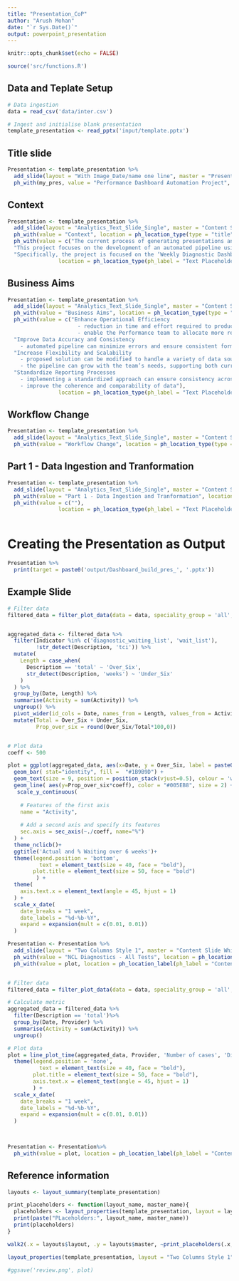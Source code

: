 ```yaml
---
title: "Presentation_CoP"
author: "Arush Mohan"
date: "`r Sys.Date()`"
output: powerpoint_presentation
---
```



```r
knitr::opts_chunk$set(echo = FALSE)

source('src/functions.R')
```


## Data and Teplate Setup

```r

# Data ingestion
data = read_csv('data/inter.csv')

# Ingest and initialise blank presentation
template_presentation <- read_pptx('input/template.pptx') 

```


## Title slide


```r

Presentation <- template_presentation %>%
  add_slide(layout = "With Image_Date/name one line", master = "Presentation Title Slides") %>%
  ph_with(my_pres, value = "Performance Dashboard Automation Project", location = ph_location_type(type = "title")) 

```


## Context

```r

Presentation <- template_presentation %>%
  add_slide(layout = "Analytics_Text_Slide_Single", master = "Content Slide White") %>%
  ph_with(value = "Context", location = ph_location_type(type = "title")) %>%
  ph_with(value = c("The current process of generating presentations and dashboards within the Performance Team is manually intensive and time-consuming.",
  "This project focuses on the development of an automated pipeline using R.", 
  "Specifically, the project is focused on the ‘Weekly Diagnostic Dashboard’ and the related PowerPoint presentation"), 
                location = ph_location_type(ph_label = "Text Placeholder 3"))

```


## Business Aims

```r

Presentation <- template_presentation %>%
  add_slide(layout = "Analytics_Text_Slide_Single", master = "Content Slide White") %>%
  ph_with(value = "Business Aims", location = ph_location_type(type = "title")) %>%
  ph_with(value = c("Enhance Operational Efficiency
                      - reduction in time and effort required to produce performance reports
                      - enable the Performance team to allocate more resources to in-depth analysis",
  "Improve Data Accuracy and Consistency
    - automated pipeline can minimize errors and ensure consistent formatting and presentation", 
  "Increase Flexibility and Scalability
    - proposed solution can be modified to handle a variety of data sources and reporting requirements
    - the pipeline can grow with the team’s needs, supporting both current and future projects", 
  "Standardize Reporting Processes
    - implementing a standardized approach can ensure consistency across different reports and dashboards
    - improve the coherence and comparability of data"), 
                location = ph_location_type(ph_label = "Text Placeholder 3"))

```


## Workflow Change

```r

Presentation <- template_presentation %>%
  add_slide(layout = "Analytics_Text_Slide_Single", master = "Content Slide White") %>%
  ph_with(value = "Workflow Change", location = ph_location_type(type = "title"))

```


## Part 1 - Data Ingestion and Tranformation

```r

Presentation <- template_presentation %>%
  add_slide(layout = "Analytics_Text_Slide_Single", master = "Content Slide White") %>%
  ph_with(value = "Part 1 - Data Ingestion and Tranformation", location = ph_location_type(type = "title")) %>%
  ph_with(value = c(""), 
                location = ph_location_type(ph_label = "Text Placeholder 3"))



```


# Creating the Presentation as Output
```r
Presentation %>%
  print(target = paste0('output/Dashboard_build_pres_', '.pptx'))

```




## Example Slide

```r

# Filter data
filtered_data = filter_plot_data(data = data, speciality_group = 'all', report_date = params$report_date, duration = params$duration)


aggregated_data <- filtered_data %>%
  filter(Indicator %in% c('diagnostic_waiting_list', 'wait_list'), 
         !str_detect(Description, 'tci')) %>%
  mutate(
    Length = case_when(
      Description == 'total' ~ 'Over_Six',
      str_detect(Description, 'weeks') ~ 'Under_Six'
    )
  ) %>%
  group_by(Date, Length) %>%
  summarise(Activity = sum(Activity)) %>%
  ungroup() %>%
  pivot_wider(id_cols = Date, names_from = Length, values_from = Activity) %>%
  mutate(Total = Over_Six + Under_Six,
         Prop_over_six = round(Over_Six/Total*100,0)) 


# Plot data
coeff <- 500

plot = ggplot(aggregated_data, aes(x=Date, y = Over_Six, label = paste0(Over_Six, '\n(', Prop_over_six, '%)'))) +
  geom_bar( stat="identity", fill =  "#1B9B9D") + 
  geom_text(size = 9, position = position_stack(vjust=0.5), colour = 'white')+
  geom_line( aes(y=Prop_over_six*coeff), color = "#005EB8", size = 2) +
   scale_y_continuous(
    
    # Features of the first axis
    name = "Activity",
    
    # Add a second axis and specify its features
    sec.axis = sec_axis(~./coeff, name="%")
  ) + 
  theme_nclicb()+
  ggtitle('Actual and % Waiting over 6 weeks')+
  theme(legend.position = 'bottom',
          text = element_text(size = 40, face = "bold"),
        plot.title = element_text(size = 50, face = "bold")
         ) +
  theme(
    axis.text.x = element_text(angle = 45, hjust = 1)
  ) +
  scale_x_date(
    date_breaks = "1 week",  
    date_labels = "%d-%b-%Y", 
    expand = expansion(mult = c(0.01, 0.01))
  )

Presentation <- Presentation %>%
  add_slide(layout = "Two Columns Style 1", master = "Content Slide White")  %>%
  ph_with(value = "NCL Diagnostics - All Tests", location = ph_location_type(type = "title")) %>% 
  ph_with(value = plot, location = ph_location_label(ph_label = "Content Placeholder 2"))


# Filter data
filtered_data = filter_plot_data(data = data, speciality_group = 'all', indicator = 'diagnostic_waiting_list', report_date = params$report_date, duration = params$duration)

# Calculate metric
aggregated_data = filtered_data %>%
  filter(Description == 'total')%>%
  group_by(Date, Provider) %>%
  summarise(Activity = sum(Activity)) %>%
  ungroup() 

# Plot data
plot = line_plot_time(aggregated_data, Provider, 'Number of cases', 'Diagnostic 6+ Week waits per provider')+
  theme(legend.position = 'none',
          text = element_text(size = 40, face = "bold"),
        plot.title = element_text(size = 50, face = "bold"), 
        axis.text.x = element_text(angle = 45, hjust = 1)
        ) + 
  scale_x_date(
    date_breaks = "1 week",  
    date_labels = "%d-%b-%Y", 
    expand = expansion(mult = c(0.01, 0.01))
  )
  


Presentation <- Presentation%>% 
  ph_with(value = plot, location = ph_location_label(ph_label = "Content Placeholder 3"))

```

## Reference information

```r

layouts <- layout_summary(template_presentation)

print_placeholders <- function(layout_name, master_name){
  placeholders <- layout_properties(template_presentation, layout = layout_name, master = master_name)
  print(paste("PLaceholders:", layout_name, master_name))
  print(placeholders)
}

walk2(.x = layouts$layout, .y = layouts$master, ~print_placeholders(.x, .y))

layout_properties(template_presentation, layout = "Two Columns Style 1", master = "Content Slide White")

#ggsave('review.png', plot)
```
